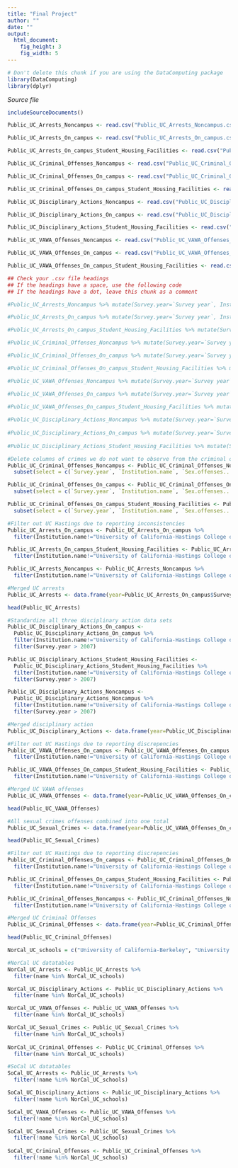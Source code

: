 ```yaml
---
title: "Final Project"
author: ""
date: ""
output: 
  html_document:
    fig_height: 3
    fig_width: 5
---
```

<!-- Don't edit in between this line and the one below -->
```r
# Don't delete this chunk if you are using the DataComputing package
library(DataComputing)
library(dplyr)
```
*Source file* 
```r
includeSourceDocuments()
```
<!-- Don't edit the material above this line -->

```r
Public_UC_Arrests_Noncampus <- read.csv("Public_UC_Arrests_Noncampus.csv")

Public_UC_Arrests_On_campus <- read.csv("Public_UC_Arrests_On_campus.csv")

Public_UC_Arrests_On_campus_Student_Housing_Facilities <- read.csv("Public_UC_Arrests_On_campus_Student_Housing_Facilities.csv")

Public_UC_Criminal_Offenses_Noncampus <- read.csv("Public_UC_Criminal_Offenses_Noncampus.csv")

Public_UC_Criminal_Offenses_On_campus <- read.csv("Public_UC_Criminal_Offenses_On_campus.csv")

Public_UC_Criminal_Offenses_On_campus_Student_Housing_Facilities <- read.csv("Public_UC_Criminal_Offenses_On_campus_Student_Housing_Facilities.csv")

Public_UC_Disciplinary_Actions_Noncampus <- read.csv("Public_UC_Disciplinary_Actions_Noncampus.csv")

Public_UC_Disciplinary_Actions_On_campus <- read.csv("Public_UC_Disciplinary_Actions_On_campus.csv")

Public_UC_Disciplinary_Actions_Student_Housing_Facilities <- read.csv("Public_UC_Disciplinary_Actions_Student_Housing_Facilities.csv")

Public_UC_VAWA_Offenses_Noncampus <- read.csv("Public_UC_VAWA_Offenses_Noncampus.csv")

Public_UC_VAWA_Offenses_On_campus <- read.csv("Public_UC_VAWA_Offenses_On_campus.csv")

Public_UC_VAWA_Offenses_On_campus_Student_Housing_Facilities <- read.csv("Public_UC_VAWA_Offenses_On_campus_Student_Housing_Facilities.csv")
```

```r
## Check your .csv file headings
## If the headings have a space, use the following code
## If the headings have a dot, leave this chunk as a comment

#Public_UC_Arrests_Noncampus %>% mutate(Survey.year=`Survey year`, Institution.name=`Institution name`, Institution.size=`Institution Size`, Illegal.weapons.possession=`Illegal weapons possession`, Drug.law.violations=`Drug law violations`, Liquor.law.violations=`Liquor law violations`)

#Public_UC_Arrests_On_campus %>% mutate(Survey.year=`Survey year`, Institution.name=`Institution name`, Institution.size=`Institution Size`, Illegal.weapons.possession=`Illegal weapons possession`, Drug.law.violations=`Drug law violations`, Liquor.law.violations=`Liquor law violations`)

#Public_UC_Arrests_On_campus_Student_Housing_Facilities %>% mutate(Survey.year=`Survey year`, Institution.name=`Institution name`, Institution.size=`Institution Size`, Illegal.weapons.possession=`Illegal weapons possession`, Drug.law.violations=`Drug law violations`, Liquor.law.violations=`Liquor law violations`)

#Public_UC_Criminal_Offenses_Noncampus %>% mutate(Survey.year=`Survey year`, Institution.name=`Institution name`, Sex.offenses...Forcible=`Sex offenses - Forcible`, Aggravated.assault=`Aggravated assault`, Motor.vehicle.theft=`Motor vehicle theft`)

#Public_UC_Criminal_Offenses_On_campus %>% mutate(Survey.year=`Survey year`, Institution.name=`Institution name`, Sex.offenses...Forcible=`Sex offenses - Forcible`, Aggravated.assault=`Aggravated assault`, Motor.vehicle.theft=`Motor vehicle theft`)

#Public_UC_Criminal_Offenses_On_campus_Student_Housing_Facilities %>% mutate(Survey.year=`Survey year`, Institution.name=`Institution name`, Sex.offenses...Forcible=`Sex offenses - Forcible`, Aggravated.assault=`Aggravated assault`, Motor.vehicle.theft=`Motor vehicle theft`)

#Public_UC_VAWA_Offenses_Noncampus %>% mutate(Survey.year=`Survey year`, Institution.name=`Institution name`, Institution.size=`Institution Size`, Domestic.violence=`Domestic violence`, Dating.violence=`Dating violence`)

#Public_UC_VAWA_Offenses_On_campus %>% mutate(Survey.year=`Survey year`, Institution.name=`Institution name`, Institution.size=`Institution Size`, Domestic.violence=`Domestic violence`, Dating.violence=`Dating violence`)

#Public_UC_VAWA_Offenses_On_campus_Student_Housing_Facilities %>% mutate(Survey.year=`Survey year`, Institution.name=`Institution name`, Institution.size=`Institution Size`, Domestic.violence=`Domestic violence`, Dating.violence=`Dating violence`)
 
#Public_UC_Disciplinary_Actions_Noncampus %>% mutate(Survey.year=`Survey year`, Institution.name=`Institution name`, Institution.size=`Institution Size`, Illegal.weapons.possession=`Illegal weapons possession`, Drug.law.violations=`Drug law violations`, Liquor.law.violations=`Liquor law violations`)
 
#Public_UC_Disciplinary_Actions_On_campus %>% mutate(Survey.year=`Survey year`, Institution.name=`Institution name`, Institution.size=`Institution Size`, Illegal.weapons.possession=`Illegal weapons possession`, Drug.law.violations=`Drug law violations`, Liquor.law.violations=`Liquor law violations`)
 
#Public_UC_Disciplinary_Actions_Student_Housing_Facilities %>% mutate(Survey.year=`Survey year`, Institution.name=`Institution name`, Institution.size=`Institution Size`, Illegal.weapons.possession=`Illegal weapons possession`, Drug.law.violations=`Drug law violations`, Liquor.law.violations=`Liquor law violations`)
```

```r
#Delete columns of crimes we do not want to observe from the criminal offenses data
Public_UC_Criminal_Offenses_Noncampus <- Public_UC_Criminal_Offenses_Noncampus %>%
  subset(select = c(`Survey.year`, `Institution.name`, `Sex.offenses...Forcible`, Robbery, `Aggravated.assault`, Burglary, `Motor.vehicle.theft`, Arson))

Public_UC_Criminal_Offenses_On_campus <- Public_UC_Criminal_Offenses_On_campus %>%
  subset(select = c(`Survey.year`, `Institution.name`, `Sex.offenses...Forcible`, Robbery, `Aggravated.assault`, Burglary, `Motor.vehicle.theft`, Arson))

Public_UC_Criminal_Offenses_On_campus_Student_Housing_Facilities <- Public_UC_Criminal_Offenses_On_campus_Student_Housing_Facilities %>%
  subset(select = c(`Survey.year`, `Institution.name`, `Sex.offenses...Forcible`, Robbery, `Aggravated.assault`, Burglary, `Motor.vehicle.theft`, Arson))
```

```r
#Filter out UC Hastings due to reporting inconsistencies
Public_UC_Arrests_On_campus <- Public_UC_Arrests_On_campus %>%
  filter(Institution.name!="University of California-Hastings College of Law")

Public_UC_Arrests_On_campus_Student_Housing_Facilities <- Public_UC_Arrests_On_campus_Student_Housing_Facilities %>%
  filter(Institution.name!="University of California-Hastings College of Law")

Public_UC_Arrests_Noncampus <- Public_UC_Arrests_Noncampus %>%
  filter(Institution.name!="University of California-Hastings College of Law")
```

```r
#Merged UC arrests
Public_UC_Arrests <- data.frame(year=Public_UC_Arrests_On_campus$Survey.year, name=Public_UC_Arrests_On_campus$Institution.name, size=Public_UC_Arrests_On_campus$Institution.Size, weapon_arrest = (Public_UC_Arrests_On_campus$Illegal.weapons.possession + Public_UC_Arrests_On_campus_Student_Housing_Facilities$Illegal.weapons.possession + Public_UC_Arrests_Noncampus$Illegal.weapons.possession)/Public_UC_Arrests_On_campus$Institution.Size, drug_arrest = (Public_UC_Arrests_On_campus$Drug.law.violations + Public_UC_Arrests_On_campus_Student_Housing_Facilities$Illegal.weapons.possession + Public_UC_Arrests_Noncampus$Illegal.weapons.possession)/Public_UC_Arrests_On_campus$Institution.Size, liquor_arrest = (Public_UC_Arrests_On_campus$Liquor.law.violations + Public_UC_Arrests_On_campus_Student_Housing_Facilities$Liquor.law.violations + Public_UC_Arrests_Noncampus$Liquor.law.violations)/Public_UC_Arrests_On_campus$Institution.Size)

head(Public_UC_Arrests)
```

```r
#Standardize all three disciplinary action data sets
Public_UC_Disciplinary_Actions_On_campus <-
  Public_UC_Disciplinary_Actions_On_campus %>%
  filter(Institution.name!="University of California-Hastings College of Law") %>%
  filter(Survey.year > 2007)

Public_UC_Disciplinary_Actions_Student_Housing_Facilities <-
  Public_UC_Disciplinary_Actions_Student_Housing_Facilities %>%
  filter(Institution.name!="University of California-Hastings College of Law") %>%
  filter(Survey.year > 2007)

Public_UC_Disciplinary_Actions_Noncampus <-
  Public_UC_Disciplinary_Actions_Noncampus %>%
  filter(Institution.name!="University of California-Hastings College of Law") %>%
  filter(Survey.year > 2007)
```

```r
#Merged disciplinary action
Public_UC_Disciplinary_Actions <- data.frame(year=Public_UC_Disciplinary_Actions_On_campus$Survey.year, name=Public_UC_Disciplinary_Actions_On_campus$Institution.name, size=Public_UC_Disciplinary_Actions_On_campus$Institution.Size, weapon_discipline=(Public_UC_Disciplinary_Actions_On_campus$Illegal.weapons.possession+Public_UC_Disciplinary_Actions_Student_Housing_Facilities$Illegal.weapons.possession+Public_UC_Disciplinary_Actions_Noncampus$Illegal.weapons.possession)/Public_UC_Disciplinary_Actions_On_campus$Institution.Size, drug_discipline=(Public_UC_Disciplinary_Actions_On_campus$Drug.law.violations+Public_UC_Disciplinary_Actions_Student_Housing_Facilities$Drug.law.violations+Public_UC_Disciplinary_Actions_Noncampus$Liquor.law.violations)/Public_UC_Disciplinary_Actions_On_campus$Institution.Size, liquor_discipline=(Public_UC_Disciplinary_Actions_On_campus$Liquor.law.violations+Public_UC_Disciplinary_Actions_Student_Housing_Facilities$Liquor.law.violations+Public_UC_Disciplinary_Actions_Noncampus$Liquor.law.violations)/Public_UC_Disciplinary_Actions_On_campus$Institution.Size)
```

```r
#Filter out UC Hastings due to reporting discrepencies
Public_UC_VAWA_Offenses_On_campus <- Public_UC_VAWA_Offenses_On_campus %>%
  filter(Institution.name!="University of California-Hastings College of Law")

Public_UC_VAWA_Offenses_On_campus_Student_Housing_Facilities <- Public_UC_VAWA_Offenses_On_campus_Student_Housing_Facilities %>%
  filter(Institution.name!="University of California-Hastings College of Law")
```

```r
#Merged UC VAWA offenses
Public_UC_VAWA_Offenses <- data.frame(year=Public_UC_VAWA_Offenses_On_campus$Survey.year, name=Public_UC_VAWA_Offenses_On_campus$Institution.name, size=Public_UC_VAWA_Offenses_On_campus$Institution.Size, domestic_violence=(Public_UC_VAWA_Offenses_On_campus$Domestic.violence+Public_UC_VAWA_Offenses_On_campus_Student_Housing_Facilities$Domestic.violence+Public_UC_VAWA_Offenses_Noncampus$Domestic.violence)/Public_UC_VAWA_Offenses_On_campus$Institution.Size, dating_violence=(Public_UC_VAWA_Offenses_On_campus$Dating.violence+Public_UC_VAWA_Offenses_On_campus_Student_Housing_Facilities$Dating.violence+Public_UC_VAWA_Offenses_Noncampus$Dating.violence)/Public_UC_VAWA_Offenses_On_campus$Institution.Size, stalking=(Public_UC_VAWA_Offenses_On_campus$Stalking+Public_UC_VAWA_Offenses_On_campus_Student_Housing_Facilities$Stalking+Public_UC_VAWA_Offenses_Noncampus$Stalking)/Public_UC_VAWA_Offenses_On_campus$Institution.Size, rape=(Public_UC_VAWA_Offenses_On_campus$Rape+Public_UC_VAWA_Offenses_On_campus_Student_Housing_Facilities$Rape+Public_UC_VAWA_Offenses_Noncampus$Rape)/Public_UC_VAWA_Offenses_On_campus$Institution.Size, fondling=(Public_UC_VAWA_Offenses_On_campus$Fondling+Public_UC_VAWA_Offenses_On_campus_Student_Housing_Facilities$Fondling+Public_UC_VAWA_Offenses_Noncampus$Fondling)/Public_UC_VAWA_Offenses_On_campus$Institution.Size, statutory_rape=(Public_UC_VAWA_Offenses_On_campus$Statutory.Rape+Public_UC_VAWA_Offenses_On_campus_Student_Housing_Facilities$Statutory.Rape+Public_UC_VAWA_Offenses_Noncampus$Statutory.Rape)/Public_UC_VAWA_Offenses_On_campus$Institution.Size)

head(Public_UC_VAWA_Offenses)
```

```r
#All sexual crimes offenses combined into one total
Public_UC_Sexual_Crimes <- data.frame(year=Public_UC_VAWA_Offenses_On_campus$Survey.year, name=Public_UC_VAWA_Offenses_On_campus$Institution.name, size=Public_UC_VAWA_Offenses_On_campus$Institution.Size, total=Public_UC_VAWA_Offenses$domestic_violence+Public_UC_VAWA_Offenses$dating_violence+Public_UC_VAWA_Offenses$stalking+Public_UC_VAWA_Offenses$rape+Public_UC_VAWA_Offenses$fondling+Public_UC_VAWA_Offenses$statutory_rape)

head(Public_UC_Sexual_Crimes)
```

```r
#Filter out UC Hastings due to reporting discrepencies
Public_UC_Criminal_Offenses_On_campus <- Public_UC_Criminal_Offenses_On_campus %>%
  filter(Institution.name!="University of California-Hastings College of Law")

Public_UC_Criminal_Offenses_On_campus_Student_Housing_Facilities <- Public_UC_Criminal_Offenses_On_campus_Student_Housing_Facilities %>%
  filter(Institution.name!="University of California-Hastings College of Law")

Public_UC_Criminal_Offenses_Noncampus <- Public_UC_Criminal_Offenses_Noncampus %>%
  filter(Institution.name!="University of California-Hastings College of Law")
```

```r
#Merged UC Criminal Offenses
Public_UC_Criminal_Offenses <- data.frame(year=Public_UC_Criminal_Offenses_On_campus$Survey.year, name=Public_UC_Criminal_Offenses_On_campus$Institution.name, size=Public_UC_Arrests$size, forcible_sex_offense=(Public_UC_Criminal_Offenses_On_campus$Sex.offenses...Forcible+Public_UC_Criminal_Offenses_On_campus_Student_Housing_Facilities$Sex.offenses...Forcible+Public_UC_Criminal_Offenses_Noncampus$Sex.offenses...Forcible)/Public_UC_Arrests$size, robbery=(Public_UC_Criminal_Offenses_On_campus$Robbery+Public_UC_Criminal_Offenses_On_campus_Student_Housing_Facilities$Robbery+Public_UC_Criminal_Offenses_Noncampus$Robbery)/Public_UC_Arrests$size, aggravated_assault=(Public_UC_Criminal_Offenses_On_campus$Aggravated.assault+Public_UC_Criminal_Offenses_On_campus_Student_Housing_Facilities$Aggravated.assault+Public_UC_Criminal_Offenses_Noncampus$Aggravated.assault)/Public_UC_Arrests$size, burglary=(Public_UC_Criminal_Offenses_On_campus$Burglary+Public_UC_Criminal_Offenses_On_campus_Student_Housing_Facilities$Burglary+Public_UC_Criminal_Offenses_Noncampus$Burglary)/Public_UC_Arrests$size, car_theft=(Public_UC_Criminal_Offenses_On_campus$Motor.vehicle.theft+Public_UC_Criminal_Offenses_On_campus_Student_Housing_Facilities$Motor.vehicle.theft+Public_UC_Criminal_Offenses_Noncampus$Motor.vehicle.theft)/Public_UC_Arrests$size, arson=(Public_UC_Criminal_Offenses_On_campus$Arson+Public_UC_Criminal_Offenses_On_campus_Student_Housing_Facilities$Arson+Public_UC_Criminal_Offenses_Noncampus$Arson)/Public_UC_Arrests$size)

head(Public_UC_Criminal_Offenses)
```

```r
NorCal_UC_schools = c("University of California-Berkeley", "University of California-Davis", "University of California-San Francisco", "University of California-Santa Cruz", "University of California-Merced")

#NorCal UC datatables
NorCal_UC_Arrests <- Public_UC_Arrests %>%
  filter(name %in% NorCal_UC_schools)

NorCal_UC_Disciplinary_Actions <- Public_UC_Disciplinary_Actions %>%
  filter(name %in% NorCal_UC_schools)

NorCal_UC_VAWA_Offenses <- Public_UC_VAWA_Offenses %>%
  filter(name %in% NorCal_UC_schools)

NorCal_UC_Sexual_Crimes <- Public_UC_Sexual_Crimes %>%
  filter(name %in% NorCal_UC_schools)
  
NorCal_UC_Criminal_Offenses <- Public_UC_Criminal_Offenses %>%
  filter(name %in% NorCal_UC_schools)

#SoCal UC datatables
SoCal_UC_Arrests <- Public_UC_Arrests %>%
  filter(!name %in% NorCal_UC_schools)

SoCal_UC_Disciplinary_Actions <- Public_UC_Disciplinary_Actions %>%
  filter(!name %in% NorCal_UC_schools)

SoCal_UC_VAWA_Offenses <- Public_UC_VAWA_Offenses %>%
  filter(!name %in% NorCal_UC_schools)

SoCal_UC_Sexual_Crimes <- Public_UC_Sexual_Crimes %>%
  filter(!name %in% NorCal_UC_schools)
  
SoCal_UC_Criminal_Offenses <- Public_UC_Criminal_Offenses %>%
  filter(!name %in% NorCal_UC_schools)
```

